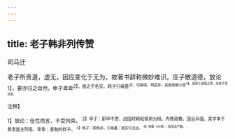 ```yaml
---
---
---
```

title: 老子韩非列传赞
---



司马迁

老子所贵道，虚无，因应变化于无为，故著书辞称微妙难识。庄子散道德，放论<sup>1】，要亦归之自然。申子卑卑<sup>2】，施之于名实。韩子引绳墨<sup>3】，切事情，明是非，其极惨礅少恩<sup>4】。皆原于道德之意，而老子深远矣。

<sup>注释】

<sup>1】放论：任性而言，不受拘束。
<sup>2】申子：即申不害，战国时韩昭侯用为相。内修政教，国治兵强。其学本于黄老面主刑名。卑卑：奋勉的样子。
<sup>3】韩子：即韩非。引绳墨：犹实行法治。
<sup>4】惨礅（hé核）：指用法严酷。